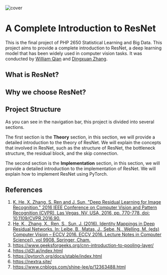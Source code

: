 
![cover](/cover.png)

# A Complete Introduction to ResNet

This is the final project of PHP 2650 Statistical Learning and Big Data. This project aims to provide a complete introduction to ResNet,
a deep learning model that has been widely used in computer vision tasks. It was conducted by [William Qian](https://github.com/dukechain2333) and [Dingxuan Zhang](https://github.com/dz6190918).

## What is ResNet?

## Why we choose ResNet?

## Project Structure

As you can see in the navigation bar, this project is divided into several sections.

The first section is the **Theory** section, in this section, we will provide a detailed introduction to the theory of ResNet. We will explain the concepts that involved in ResNet, such as the structure of ResNet, the bottleneck structure, the residual block, and the skip connection.

The second section is the **Implementation** section, in this section, we will provide a detailed introduction to the implementation of ResNet. We will explain how to implement ResNet using PyTorch.

## References

1. [K. He, X. Zhang, S. Ren and J. Sun, "Deep Residual Learning for Image Recognition," 2016 IEEE Conference on Computer Vision and Pattern Recognition (CVPR), Las Vegas, NV, USA, 2016, pp. 770-778, doi: 10.1109/CVPR.2016.90.](https://ieeexplore.ieee.org/document/7780459)
2. [He, K., Zhang, X., Ren, S., Sun, J. (2016). Identity Mappings in Deep Residual Networks. In: Leibe, B., Matas, J., Sebe, N., Welling, M. (eds) Computer Vision – ECCV 2016. ECCV 2016. Lecture Notes in Computer Science(), vol 9908. Springer, Cham. ](https://doi.org/10.1007/978-3-319-46493-0_38)
3. https://www.geeksforgeeks.org/cnn-introduction-to-pooling-layer/
4. https://d2l.ai/index.html
5. https://pytorch.org/docs/stable/index.html
6. https://nextra.site/
7. https://www.cnblogs.com/shine-lee/p/12363488.html